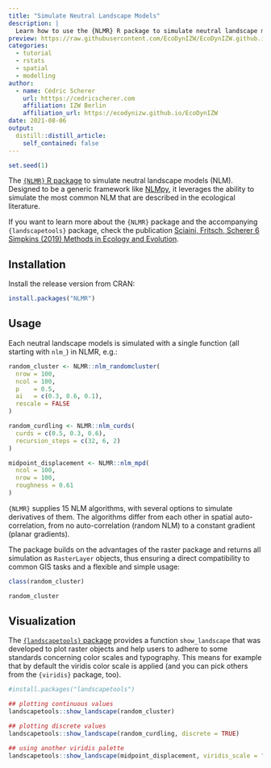 ```yaml
---
title: "Simulate Neutral Landscape Models"
description: |
  Learn how to use the {NLMR} R package to simulate neutral landscape models (NLM), a common set of various null models for spatial analysis and as input for spatially-explicit, generic models.
preview: https://raw.githubusercontent.com/EcoDynIZW/EcoDynIZW.github.io/main/img/hex-nlmr.png
categories:
  - tutorial
  - rstats
  - spatial
  - modelling
author:
  - name: Cédric Scherer
    url: htttps://cedricscherer.com
    affiliation: IZW Berlin
    affiliation_url: https://ecodynizw.github.io/EcoDynIZW
date: 2021-08-06
output:
  distill::distill_article:
    self_contained: false
---
```


```r
set.seed(1)
```


The [`{NLMR}` R package](https://ropensci.github.io/NLMR/index.html) to simulate neutral landscape models (NLM). Designed to be a generic framework like [NLMpy](https://pypi.org/project/nlmpy/), it leverages the ability to simulate the most common NLM that are described in the ecological literature.

If you want to learn more about the `{NLMR}` package and the accompanying `{landscapetools}` package, check the publication [Sciaini, Fritsch, Scherer 6 Simpkins (2019) Methods in Ecology and Evolution](https://besjournals.onlinelibrary.wiley.com/doi/full/10.1111/2041-210X.13076).

## Installation

Install the release version from CRAN:

```r
install.packages("NLMR")
```

## Usage

Each neutral landscape models is simulated with a single function (all starting with `nlm_`) in NLMR, e.g.:

```r
random_cluster <- NLMR::nlm_randomcluster(
  nrow = 100,
  ncol = 100,
  p    = 0.5,
  ai   = c(0.3, 0.6, 0.1),
  rescale = FALSE
)

random_curdling <- NLMR::nlm_curds(
  curds = c(0.5, 0.3, 0.6),
  recursion_steps = c(32, 6, 2)
)

midpoint_displacement <- NLMR::nlm_mpd(
  ncol = 100,
  nrow = 100,
  roughness = 0.61
)
```

`{NLMR}` supplies 15 NLM algorithms, with several options to simulate derivatives of them. The algorithms differ from each other in spatial auto-correlation, from no auto-correlation (random NLM) to a constant gradient (planar gradients).

The package builds on the advantages of the raster package and returns all simulation as `RasterLayer` objects, thus ensuring a direct compatibility to common GIS tasks and a flexible and simple usage:

```r
class(random_cluster)

random_cluster
```


## Visualization

The [`{landscapetools}` package](https://docs.ropensci.org/landscapetools) provides a function `show_landscape` that was developed to plot raster objects and help users to adhere to some standards concerning color scales and typography. This means for example that by default the viridis color scale is applied (and you can pick others from the `{viridis}` package, too).


```r
#install.packages("landscapetools")

## plotting continuous values
landscapetools::show_landscape(random_cluster)

## plotting discrete values
landscapetools::show_landscape(random_curdling, discrete = TRUE)

## using another viridis palette
landscapetools::show_landscape(midpoint_displacement, viridis_scale = "magma")
```
